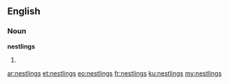 ==English==

===Noun===
'''nestlings'''

# {{plural of|nestling}}

[[ar:nestlings]]
[[et:nestlings]]
[[eo:nestlings]]
[[fr:nestlings]]
[[ku:nestlings]]
[[my:nestlings]]